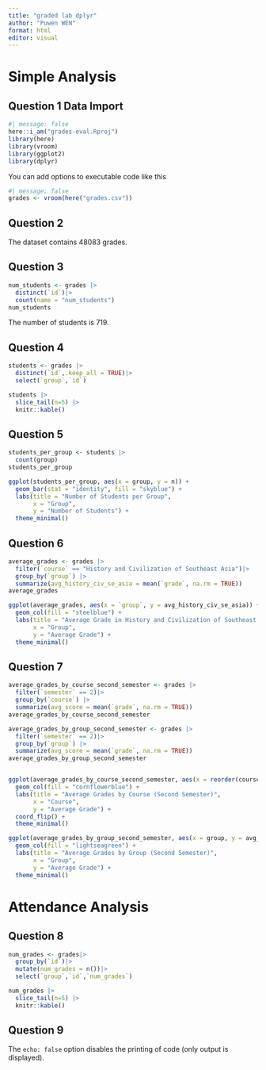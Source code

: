 ```yaml
---
title: "graded lab dplyr"
author: "Puwen WEN"
format: html
editor: visual
---
```


# Simple Analysis
## Question 1 Data Import


```r
#| message: false
here::i_am("grades-eval.Rproj")
library(here)
library(vroom)
library(ggplot2)
library(dplyr)

```

You can add options to executable code like this

```r
#| message: false
grades <- vroom(here("grades.csv"))
```
## Question 2

The dataset contains 48083 grades.

## Question 3
```r

num_students <- grades |>
  distinct(`id`)|>
  count(name = "num_students")
num_students
```
The number of students is 719.

## Question 4

```r

students <- grades |>
  distinct(`id`,.keep_all = TRUE)|>
  select(`group`,`id`)

students |>
  slice_tail(n=5) |>
  knitr::kable()


```

## Question 5
```r

students_per_group <- students |>
  count(group)
students_per_group

ggplot(students_per_group, aes(x = group, y = n)) +
  geom_bar(stat = "identity", fill = "skyblue") +
  labs(title = "Number of Students per Group",
       x = "Group",
       y = "Number of Students") +
  theme_minimal()

```

## Question 6

```r

average_grades <- grades |>
  filter(`course` == "History and Civilization of Southeast Asia")|>
  group_by(`group`) |>
  summarize(avg_history_civ_se_asia = mean(`grade`, na.rm = TRUE))
average_grades

ggplot(average_grades, aes(x = `group`, y = avg_history_civ_se_asia)) +
  geom_col(fill = "steelblue") +
  labs(title = "Average Grade in History and Civilization of Southeast Asia by Group",
       x = "Group",
       y = "Average Grade") +
  theme_minimal()

```
## Question 7

```r


average_grades_by_course_second_semester <- grades |>
  filter(`semester` == 2)|>
  group_by(`course`) |>
  summarize(avg_score = mean(`grade`, na.rm = TRUE))
average_grades_by_course_second_semester

average_grades_by_group_second_semester <- grades |>
  filter(`semester` == 2)|>
  group_by(`group`) |>
  summarize(avg_score = mean(`grade`, na.rm = TRUE))
average_grades_by_group_second_semester


ggplot(average_grades_by_course_second_semester, aes(x = reorder(course, avg_score), y = avg_score)) +
  geom_col(fill = "cornflowerblue") +
  labs(title = "Average Grades by Course (Second Semester)",
       x = "Course",
       y = "Average Grade") +
  coord_flip() +
  theme_minimal()

ggplot(average_grades_by_group_second_semester, aes(x = group, y = avg_score)) +
  geom_col(fill = "lightseagreen") +
  labs(title = "Average Grades by Group (Second Semester)",
       x = "Group",
       y = "Average Grade") +
  theme_minimal()

```
# Attendance Analysis

## Question 8

```r

num_grades <- grades|>
  group_by(`id`)|>
  mutate(num_grades = n())|>
  select(`group`,`id`,`num_grades`)

num_grades |>
  slice_tail(n=5) |>
  knitr::kable()


```

## Question 9







The `echo: false` option disables the printing of code (only output is displayed).

